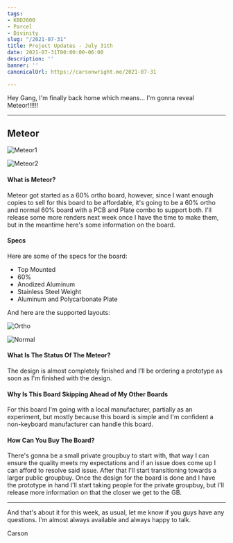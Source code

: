 ```yaml
---
tags:
- KBD2600
- Parcel
- Divinity
slug: "/2021-07-31"
title: Project Updates - July 31th
date: 2021-07-31T00:00:00-06:00
description: ''
banner: ''
canonicalUrl: https://carsonwright.me/2021-07-31

---
```


Hey Gang, I'm finally back home which means... I'm gonna reveal Meteor!!!!!!

***

## Meteor

![Meteor1](./meteor1.png)

![Meteor2](./meteor2.jpg)

#### What is Meteor?

Meteor got started as a 60% ortho board, however, since I want enough copies to sell for this board to be affordable, it's going to be a 60% ortho and normal 60% board with a PCB and Plate combo to support both. I'll release some more renders next week once I have the time to make them, but in the meantime here's some information on the board.

#### Specs

Here are some of the specs for the board:

- Top Mounted
- 60%
- Anodized Aluminum
- Stainless Steel Weight
- Aluminum and Polycarbonate Plate

And here are the supported layouts:

![Ortho](./ortho.png)

![Normal](./normal.png)

#### What Is The Status Of The Meteor?

The design is almost completely finished and I'll be ordering a prototype as soon as I'm finished with the design.

#### Why Is This Board Skipping Ahead of My Other Boards

For this board I'm going with a local manufacturer, partially as an experiment, but mostly because this board is simple and I'm confident a non-keyboard manufacturer can handle this board.

#### How Can You Buy The Board?

There's gonna be a small private groupbuy to start with, that way I can ensure the quality meets my expectations and if an issue does come up I can afford to resolve said issue. After that I'll start transitioning towards a larger public groupbuy. Once the design for the board is done and I have the prototype in hand I'll start taking people for the private groupbuy, but I'll release more information on that the closer we get to the GB.

***

And that's about it for this week, as usual, let me know if you guys have any questions. I'm almost always available and always happy to talk.

Carson

